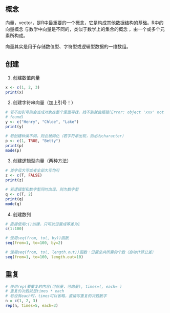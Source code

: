 ## 概念
向量，vector，是R中最重要的一个概念，它是构成其他数据结构的基础。R中的向量概念
与数学中向量是不同的，类似于数学上的集合的概念 ，由一个或多个元素所构成。

向量其实是用于存储数值型、字符型或逻辑型数据的一维数组。

## 创建
1. 创建数值向量
```r
x <- c(1, 2, 3)
print(x)
```

2. 创建字符串向量（加上引号！）
```r
# 若不加引号则会当成对象在整个里面寻找，找不到就会报错(Error: object 'xxx' not
# found)
y <- c("Henry", "Chloe", "Lake")
print(y)
```
```r
# 若创建种类不同，则会被同化（若字符串出现，则必为character）
p <- c(1, TRUE, "Betty")
print(p)
mode(p)
```


3. 创建逻辑型向量（两种方法）
```r
# 首字母大写或者全部大写均可
z <- c(T, FALSE)
print(z)

# 若逻辑型和数字型同时出现，则为数字型
q <- c(T, 2)
print(q)
mode(q)
```

4. 创建数列
```r
# 直接使用c()创建，只可以设置成等差为1
c(1:100)
```
```r
# 使用seq(from, to(, by))函数
seq(from=1, to=100, by=2)

# 使用seq(from, to(, length.out))函数：设置总共所需的个数（自动计算公差）
seq(from=1, to=100, length.out=10)

```

## 重复
```r
# 使用rep(要重复的内容(可标量，可向量), times=(, each= )
# 重复的次数就是times * each
# 若没有each时，times可以省略，直接写重复的次数数字
n = c(1, 2, 3)
rep(n, times=5, each=3)
```



